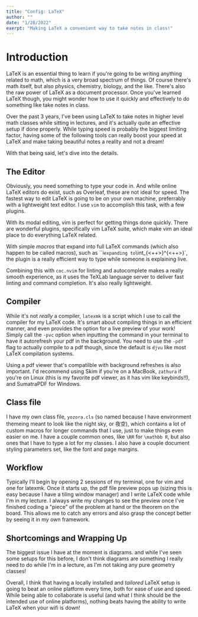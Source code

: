 ```yaml
---
title: "Config: LaTeX"
author: ""
date: "1/28/2022"
exerpt: "Making LaTeX a convenient way to take notes in class!"
---
```

# Introduction
LaTeX is an essential thing to learn if you're going to be writing anything related to math,
which is a very broad spectrum of things. Of course there's math itself, but also physics, 
chemistry, biology, and the like. There's also the raw power of LaTeX as a document processor.
Once you've learned LaTeX though, you might wonder how to use it quickly and 
effectively to do something like take notes in class. 

Over the past 3 years, I've been using LaTeX to take notes in higher level math classes while
sitting in lectures, and it's actually quite an effective setup if done properly. While 
typing speed is probably the biggest limiting factor, having some of the following tools
can really boost your speed at LaTeX and make taking beautiful notes a reality and not a dream!

With that being said, let's dive into the details.

## The Editor 
Obviously, you need something to type your code in. And while online LaTeX editors do exist, 
such as Overleaf, these are not ideal for speed. The fastest way to edit LaTeX is going to be 
on your own machine, preferrably with a lightweight text editor. I use `vim` to accomplish
this task, with a few plugins. 

With its modal editing, vim is perfect for getting things done quickly. There are wonderful
plugins, specifically vim LaTeX suite, which make vim an ideal place to do everything 
LaTeX related. 

With simple *macros* that expand into full LaTeX commands (which also happen to be called macros), 
such as ``i` expanding to `\int_{<++>}^{<++>}`, the plugin is a really efficient way to 
type while someone is explaining live. 

Combining this with `coc.nvim` for linting and autocomplete makes a really smooth experience, 
as it uses the TeXLab language server to deliver fast linting and command completion. It's 
also really lightweight. 

## Compiler
While it's not *really* a compiler, `latexmk` is a script which I use to call the compiler for 
my LaTeX code. It's smart about compiling things in an efficient manner, and even provides the 
option for a live preview of your work! Simply call the `-pvc` option when inputting the command
in your terminal to have it autorefresh your pdf in the background. You need to use the `-pdf` flag
to actually compile to a pdf though, since the default is `djvu` like most LaTeX compilation systems. 

Using a pdf viewer that's compatilble with background refreshes is also important. I'd recommend 
using Skim if you're on a MacBook, `zathura` if you're on Linux (this is my favorite pdf viewer, 
as it has vim like keybinds!!), and SumatraPDF for Windows. 

## Class file
I have my own class file, `yozora.cls` (so named because I have environment themeing meant to look like 
the night sky, or 夜空), which contains a lot of custom macros for longer commands
that I use, just to make things even easier on me. I have a couple common ones, like `\RR` for 
`\mathbb R`, but also ones that I have to type a lot for my classes. I also have a couple document 
styling parameters set, like the font and page margins. 

## Workflow
Typically I'll begin by opening 2 sessions of my terminal, one for vim and one for latexmk. Once 
it starts up, the pdf file preview pops up (sizing this is easy because I have a tiling window manager)
and I write LaTeX code while I'm in my lecture. I always write my changes to see the preview once I've 
finished coding a "piece" of the problem at hand or the theorem on the board. This allows me to catch any 
errors and also grasp the concept better by seeing it in my own framework. 

## Shortcomings and Wrapping Up
The biggest issue I have at the moment is diagrams. and while I've seen some setups for this before, 
I don't think diagrams are something I really need to do while I'm in a lecture, as I'm not taking any
pure geometry classes! 

Overall, I think that having a locally installed and *tailored* LaTeX setup is going to beat an online 
platform every time, both for ease of use and speed. While being able to collaborate is useful (and what
I think should be the intended use of online platforms), nothing beats having the ability to write 
LaTeX when your wifi is down!